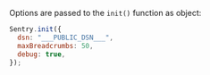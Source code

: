 Options are passed to the `init()` function as object:


```javascript
Sentry.init({
  dsn: "___PUBLIC_DSN___",
  maxBreadcrumbs: 50,
  debug: true,
});
```
